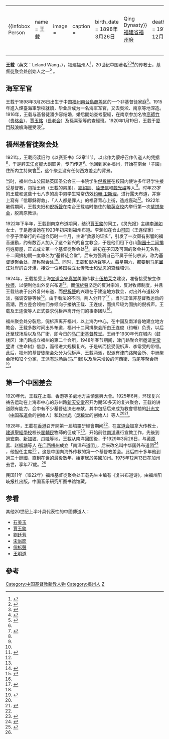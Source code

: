 {|align="right" 
|{{Infobox Person
| name   = 王载
| image     = 
| caption  = 
| birth_date  = 1898年3月26日
| birth_place = {{flag|Qing Dynasty}}[[福建省|福建省]][[福州府|福州府]]
| death_date  = 1975年12月13日
| death_place = [[File:Flag_of_the_United_States.svg|25px]] [[美国|美国]][[加州|加州]]
| occupation  = 中国著名布道家，基督徒聚会处创始人之一
| spouse        = 潘少容
}}
|-
|}

'''王载'''（英文：Leland Wang，{{bd|1898年|3月26日|1975年|12月13日|catIdx=W}}），福建福州人<ref name=a>{{cite web| language = | publisher = | title = 王載 華人基督教史人物辭典| url = http://www.bdcconline.net/zh-hant/stories/by-person/w/wang-zai.php| author = 李亚丁| date = | accessdate = | archive-url = https://web.archive.org/web/20100524010610/http://www.bdcconline.net/zh-hant/stories/by-person/w/wang-zai.php| archive-date = 2010-05-24| dead-url = yes}}</ref>，20世纪中国著名<ref name="c">{{cite book | language = en | author = Edith Waldvogel Blumhofer, Randall Herbert Balmer | coauthors =  | title = 
Modern Christian revivals | url = http://books.google.com/books?id=wYyjxUhOQTAC&pg=PA171&lpg=PA171&dq=Wang+Zai+1898+~+1975&source=bl&ots=8L5gjPTOvL&sig=2OJNlRogQEIjoueLhHVMnSNyw8Q&hl=en&ei=cRbmSq2ZFdDb-QaJlp3JCQ&sa=X&oi=book_result&ct=result&resnum=3&ved=0CA8Q6AEwAg#v=onepage&q=Wang%20Zai%201898%20~%201975&f=false | date =  | location =  | publisher =  | id =  | isbn =  | pages =  }}</ref><ref name=d>{{cite web| language =| publisher =| title =四十五 王载(公元1898-1975年)(弃官传道的中国著名布道家)| url =http://www.godoor.net/text/HISTORY/zhuanji21-46.htm| author =| date =| accessdate =| deadurl =yes| archiveurl =https://web.archive.org/web/20100413104728/http://www.godoor.net/text/HISTORY/zhuanji21-46.htm| archivedate =2010-04-13}}</ref><ref name=e>{{cite web | language =  | publisher =  | title = 自立教会和复兴运动 | url = http://g-highway.net/book/lishi3/zgjhs/diliu.htm | author =  | date =  | accessdate =  | archive-date = 2016-03-05 | archive-url = https://web.archive.org/web/20160305112453/http://g-highway.net/book/lishi3/zgjhs/diliu.htm | dead-url = no }}</ref>的传教士，[[地方教会|基督徒聚会处]]创始人之一<ref name=f>{{cite web  | language =   | publisher =   | title = 沿革  | url = http://www.fjsq.gov.cn/showtext.asp?ToBook=3005&index=497  | author =   | date =   | accessdate =   | archive-url = https://web.archive.org/web/20110707033455/http://www.fjsq.gov.cn/showtext.asp?ToBook=3005&index=497  | archive-date = 2011-07-07  | dead-url = yes  }}</ref> 。

== 海军军官 ==
王载于1898年3月26日出生于中国[[福州|福州]][[仓山区|南台島]][[商埠|商埠]]区的一个非基督徒家庭<ref name=b />。1915年進入煙臺海軍學校就讀，毕业后成为一名海军军官，又去吳淞、南京等地深造。1916年，王载与基督徒潘少容结婚，婚后開始查考聖經，在南京参加名牧[[高師竹|高師竹]]（[[贵格会|贵格会]]）、[[賈玉銘|賈玉銘]]（[[長老会|長老会]]）及孫喜聖等的查經班。1920年1月19日，王载于[[廈門|廈門]][[鼓浪嶼|鼓浪嶼]]海邊受浸<ref name=b>{{cite web| language =| publisher =| title =中國教會領袖系列：王載| url =http://www.calvarybapt.org/CalvaryJournal/cj0104/chinchurchleaders0104.htm| author =| date =| accessdate =| deadurl =yes| archiveurl =https://web.archive.org/web/20060513095431/http://www.calvarybapt.org/CalvaryJournal/cj0104/chinchurchleaders0104.htm| archivedate =2006-05-13}}</ref>。

== 福州基督徒聚会处 ==

1921年，王載阅读旧约《以赛亚书》52章11节，以此作为蒙呼召作传道人的凭据<ref name=a />，于是辞去[[江贞舰|江贞舰]]大副职务，专门传道<ref name=d />。他回到家乡福州，开始在南台「子園」住所内主持聚會<ref name=b />，这个聚会没有任何西方差会的背景。

当时，福州仓山公园路英国圣公会三一书院学生[[倪柝聲|倪柝聲]]在校园内使许多年轻学生接受基督教，包括王峙（王載的弟弟）、[[繆紹訓|繆紹訓]]、[[陸忠信|陸忠信]]和[[魏光禧|魏光禧]]等人<ref name="o">{{cite book | language =  | author = 金弥耳 | coauthors =  | title =  中流砥柱－倪柝声传 | url =  | date =  | location =  | publisher =  | id =  | isbn =  | pages =  }}</ref>。时年23岁的王载和这些十七八岁的高中男学生常常仿效[[约翰·卫斯理|约翰·卫斯理]]，进行露天布道，并穿上寫有「信耶穌得救」、「人人都是罪人」的福音背心上街，造成轰动<ref name=b />。1922年暑假期间，王载夫妇和[[倪柝聲|倪柝聲]]在南台王载临时借住的[[毓英女校|毓英女校]]内举行第一次[[擘饼聚会|擘饼聚会]]，脱离原教派。

1922年下半年，王载到南京布道期间，结识[[賈玉銘|賈玉銘]]的同工，《灵光报》主编[[李渊如|李渊如]]女士，于是邀请她在1923年初来到福州布道。李渊如在仓山[[可园_(福州)|可园]]（王连俊家）一个亭子里举行的布道会历时一个月，主讲“救恩的证实”，引发了一次颇有影響的福音運動，约有数百人加入了这个新兴的自立教会，于是他们租下仓山[[陶园十二间排|陶园十二间排]]何姓房屋，正式成立第一个基督徒聚会处<ref name=f />。最初在子园及可園的聚会并无名称,十二间排初期一度命名为“基督徒会堂”，后来为强调自己不属于任何宗派，称为基督徒聚会处，简称聚会处<ref name="h">{{cite book | language = zh | author = 李少明 | coauthors =  | title =  对基督徒聚会处若干问题的考证和考察 | url =  | date =  | location =  | publisher = 宗教学研究 | id = 2006年第2期 | isbn =  | pages =  }}</ref>。同时，王载和倪柝聲等人，每星期六，都要到马尾[[闽江|闽江]]对岸的白牙潭，接受一位英国独立女传教士[[和受恩|和受恩]]的查经培训。

1924年，王载接受上海[[宣道会|宣道会]][[守真堂|守真堂]]美国传教士[[伍约翰|伍柏莱]]之建议，准备接受按立作[[牧师|牧师]]，以便利他出外复兴布道<ref name="i">{{cite book | language = zh | author = [[李常受|李常受]] | coauthors =  | title =  历史与启示 | url =  | date =  | location =  | publisher =  | id =  | isbn =  | pages =  }}</ref>。而[[倪柝聲|倪柝聲]]坚定的反对宗派，反对牧师制度。并且王载热衷于出外复兴布道，而[[倪柝聲|倪柝聲]]的兴趣在于建造地方教会，对出外布道较冷淡，强调安静等候<ref name="o" />。由于看法的不同，两人分开了<ref name="n">{{cite book | language = zh | author = [[倪柝声|倪柝声]] | coauthors =  | title =  倪柝声的第二次见证 | url =  | date = 1936年10月20日 | location =  | publisher =  | id =  | isbn =  | pages =  }}</ref> 。当时正值非基督教运动的高潮，西方差会领袖们亦倾向于接纳王载、王连俊，而排斥较为固执的倪柝声。王载及王连俊等人正式要求倪柝声离开他们的事奉团队<ref name="o" />。 

福州聚会处分裂后，倪柝声离开福州，以上海为中心，在中国及南洋各地建立地方教会，王载多数时间出外布道，福州十二间排聚会所由王连俊（约翰）负责，以后迁至球场后以及马厂街，即今日的[[马厂街基督教堂|马厂街基督教堂]]。王峙于1930年代在城内（鼓楼区）津门路成立福州的第二个会所，1948年春节期间，津门路聚会所邀请[[李常受|李常受]]讲《生命树》信息，而带进大规模复兴，于是转而接受倪柝声、李常受的带领。此后，福州的基督徒聚会处分为倪柝声、王载两派，倪派有津门路聚会所、中洲聚会所和12个分家，王派有球场后(马厂街)以及后来增设的河西街、马尾等聚会所<ref name=p>{{cite web| language =| publisher =| title =第二节　教会组织| url =http://www.fzdqw.com/ShowText.asp?ToBook=807&index=70&| author =| date =| accessdate =2009年10月27日| deadurl =yes| archiveurl =https://web.archive.org/web/20160404175041/http://www.fzdqw.com/showtext.asp?ToBook=807&index=70&| archivedate =2016年4月4日| df =}}</ref>。

== 第一个中国差会 ==

1920年代，王载在上海、香港等多處地方主領奮興大會。1925年6月，环球复兴祷告运动在上海市中心的苏州路[[新天安堂|新天安堂]]召开为期50多天的复兴聚会，王载的讲道颇有能力，会中有不少基督徒决志奉献，其中包括后来成为教會领袖的[[計志文|計志文]]（[[中国布道会|中国布道会]]的创始人）和[[赵世光_(牧师)|赵世光]]（[[灵粮堂|灵粮堂]]的创始人）等人<ref name=b /><ref name=g>{{cite web  | language =   | publisher =   | title = 计志文 圣网百科  | url = http://zhsw.org/bk/index.php?doc-view-1647  | author =   | date =   | accessdate =   | archive-date = 2016-03-04  | archive-url = https://web.archive.org/web/20160304045509/http://zhsw.org/bk/index.php?doc-view-1647  | dead-url = no  }}</ref>。

1928年，王載在[[香港|香港]]召开開第一屆培靈研經會期间<ref name=b />，在[[宣道会|宣道会]]加拿大传教士，[[建道神学院|建道聖經學校]]校长[[翟輔民|翟輔民]]牧師的促成下<ref name=j>{{cite web  | language =   | publisher =   | title = 福音：入中國、在中國、出中國  | url = http://gointl.org/?q=gointl/magazine/56/node/708  | author =   | date =   | accessdate =   | archive-date = 2019-06-07  | archive-url = https://web.archive.org/web/20190607161731/https://gointl.org/?q=gointl%2Fmagazine%2F56%2Fnode%2F708  | dead-url = no  }}</ref>，开始前往[[南洋|南洋]]進行宣教工作，先後到過[[越南|安南]]、[[新加坡|新加坡]]、[[爪哇|爪哇]]等地，王載从南洋回国後，于1929年3月26日，与[[黄原素|黄原素]]、[[赵柳塘|赵柳塘]]等人 在[[广西|广西]][[梧州|梧州]]成立「南洋布道团」，后来改名叫中华国外布道团<ref name=k>{{cite web | language =  | publisher =  | title = 宣教的中國 | url = http://www.oc.org/big5_txt/bh0202.htm | author = 史正 | date =  | accessdate =  | archive-date = 2009-09-25 | archive-url = https://web.archive.org/web/20090925203638/http://oc.org/big5_txt/bh0202.htm | dead-url = no }}</ref> ，他担任主席<ref name=l>{{cite web | language =  | publisher =  | title = 華人差傳歷史中 光輝的一頁─ 中華國外佈道團 | url = http://www.cmacuhk.org.hk/version3/mag/mag_monews/mag_monews_track_12a.htm | author = 羅腓力 | date = 2000年12月 | accessdate = 2009年10月27日 | archive-url = https://web.archive.org/web/20091101124913/http://www.cmacuhk.org.hk/version3/mag/mag_monews/mag_monews_track_12a.htm | archive-date = 2009年11月1日 | dead-url = yes }}</ref> 。这是中国向海外传教的第一个基督教差会。此后四十多年他到過三十餘國，直到在世的最後數年，始定居於美國加州。1975年12月13日在加州去世，享年77歲。<ref name=a />

民国11年（1922年）福州基督徒聚会处王载先生主编有《复兴布道诗》，由福州阳岐报社出版。中国音乐研究所图书馆馆藏。

== 参看 ==
其他20世纪上半叶具代表性的中國傳道人：
* [[石美玉|石美玉]]
* [[賈玉銘|賈玉銘]]
* [[劉廷芳|劉廷芳]]
* [[宋尚節|宋尚節]]
* [[倪柝聲|倪柝聲]]
* [[王明道|王明道]]

== 參考 ==
{{Reflist}}

[[Category:中国基督教新教人物|Category:中国基督教新教人物]]
[[Category:福州人|Category:福州人]]
[[Category:王姓|Z]]